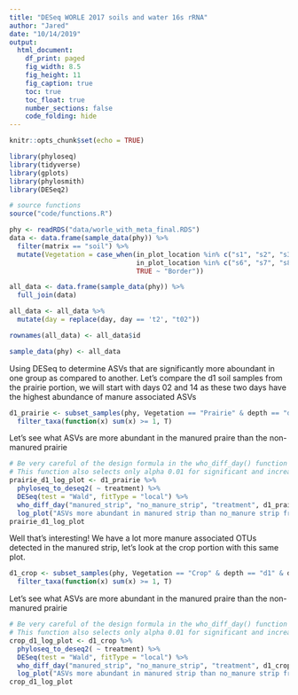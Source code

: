 ```yaml
---
title: "DESeq WORLE 2017 soils and water 16s rRNA"
author: "Jared"
date: "10/14/2019"
output:
  html_document:
    df_print: paged
    fig_width: 8.5
    fig_height: 11
    fig_caption: true
    toc: true
    toc_float: true
    number_sections: false
    code_folding: hide
---
```


```r
knitr::opts_chunk$set(echo = TRUE)
```

```r
library(phyloseq)
library(tidyverse)
library(gplots)
library(phylosmith)
library(DESeq2)
```
```r
# source functions
source("code/functions.R")
```

```r
phy <- readRDS("data/worle_with_meta_final.RDS")
data <- data.frame(sample_data(phy)) %>%
  filter(matrix == "soil") %>%
  mutate(Vegetation = case_when(in_plot_location %in% c("s1", "s2", "s3", "s4") ~ "Crop",
                                in_plot_location %in% c("s6", "s7", "s8", "s9") ~ "Prairie",
                                TRUE ~ "Border"))

all_data <- data.frame(sample_data(phy)) %>%
  full_join(data)

all_data <- all_data %>%
  mutate(day = replace(day, day == 't2', "t02"))

rownames(all_data) <- all_data$id

sample_data(phy) <- all_data
```
      
Using DESeq to determine ASVs that are significantly more aboundant in one group as compared to another. Let's compare the d1 soil samples from the prairie portion, we will start with days 02 and 14 as these two days have the highest abundance of manure associated ASVs
```r
d1_prairie <- subset_samples(phy, Vegetation == "Prairie" & depth == "d1" & day %in% c("t02", "t14")) %>%
  filter_taxa(function(x) sum(x) >= 1, T)
```

Let's see what ASVs are more abundant in the manured praire than the non-manured prairie
```r
# Be very careful of the design formula in the who_diff_day() function
# This function also selects only alpha 0.01 for significant and increasing ASVs to be returned
prairie_d1_log_plot <- d1_prairie %>%
  phyloseq_to_deseq2( ~ treatment) %>%
  DESeq(test = "Wald", fitType = "local") %>%
  who_diff_day("manured_strip", "no_manure_strip", "treatment", d1_prairie) %>%
  log_plot("ASVs more abundant in manured strip than no_manure strip from days 2 and 14")
prairie_d1_log_plot
```

Well that's interesting! We have a lot more manure associated OTUs detected in the manured strip, let's look at the crop portion with this same plot. 
```r
d1_crop <- subset_samples(phy, Vegetation == "Crop" & depth == "d1" & day %in% c("t02", "t14") & treatment %in% c("manured_strip", "no_manure_strip")) %>%
  filter_taxa(function(x) sum(x) >= 1, T)
```

Let's see what ASVs are more abundant in the manured praire than the non-manured prairie
```r
# Be very careful of the design formula in the who_diff_day() function
# This function also selects only alpha 0.01 for significant and increasing ASVs to be returned
crop_d1_log_plot <- d1_crop %>%
  phyloseq_to_deseq2( ~ treatment) %>%
  DESeq(test = "Wald", fitType = "local") %>%
  who_diff_day("manured_strip", "no_manure_strip", "treatment", d1_crop) %>%
  log_plot("ASVs more abundant in manured strip than no_manure strip from days 2 and 14")
crop_d1_log_plot
```


